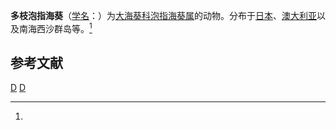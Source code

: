 {{Speciesbox
| taxon = Physobrachia ramsayi
| binomial_authority = (Haddon et Shackleton, 1893)<ref name='id9822'>{{cite web| url =http://www.bioinfo.cn/db05/BjdwSpecies.php?action=view&id=9822| title =多枝泡指海葵| work =《中国动物物种编目数据库》| publisher =中国科学院微生物研究所| author =中国科学院动物研究所| accessdate =2009-04-16| deadurl =yes| archiveurl =https://web.archive.org/web/20160305020516/http://www.bioinfo.cn/db05/BjdwSpecies.php?action=view&id=9822| archivedate =2016-03-05}}</ref>
}}

'''多枝泡指海葵'''（[[学名|学名]]：{{lang|la|''Physobrachia ramsayi''}}）为[[大海葵科|大海葵科]][[泡指海葵属|泡指海葵属]]的动物。分布于[[日本|日本]]、[[澳大利亚|澳大利亚]]以及南海西沙群岛等。<ref name='id9822'/>

== 参考文献 ==
{{reflist}}

{{Cnidarian-stub}}

{{Taxonbar}}
[[Category:1893年描述的动物|D]]
[[Category:泡指海葵属|D]]